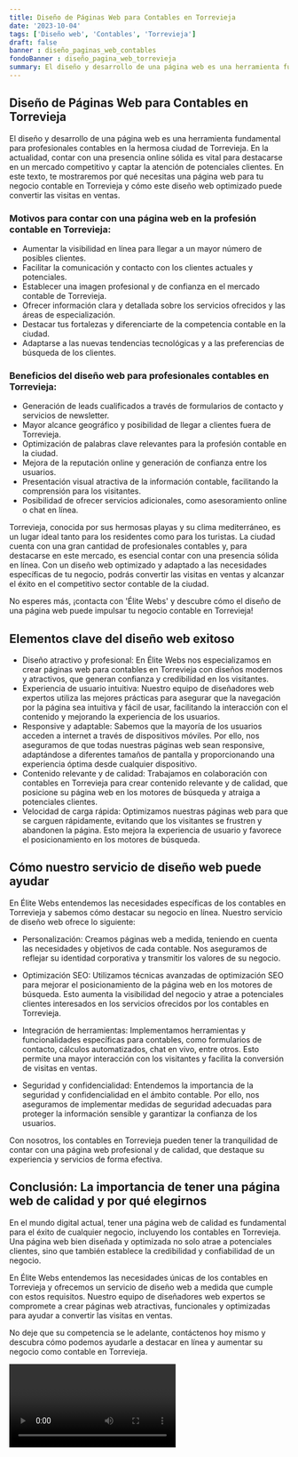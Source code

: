 ```yaml
---
title: Diseño de Páginas Web para Contables en Torrevieja
date: '2023-10-04'
tags: ['Diseño web', 'Contables', 'Torrevieja']
draft: false
banner : diseño_paginas_web_contables
fondoBanner : diseño_pagina_web_torrevieja
summary: El diseño y desarrollo de una página web es una herramienta fundamental para profesionales contables en la hermosa ciudad de Torrevieja. En la actualidad, contar con una presencia online sólida es vital para destacarse en un mercado competitivo y captar la atención de potenciales clientes. En este texto, te mostraremos por qué necesitas una página web para tu negocio contable en Torrevieja y cómo este diseño web optimizado puede convertir las visitas en ventas.
---
```


## Diseño de Páginas Web para Contables en Torrevieja

El diseño y desarrollo de una página web es una herramienta fundamental para profesionales contables en la hermosa ciudad de Torrevieja. En la actualidad, contar con una presencia online sólida es vital para destacarse en un mercado competitivo y captar la atención de potenciales clientes. En este texto, te mostraremos por qué necesitas una página web para tu negocio contable en Torrevieja y cómo este diseño web optimizado puede convertir las visitas en ventas.

### Motivos para contar con una página web en la profesión contable en Torrevieja:

- Aumentar la visibilidad en línea para llegar a un mayor número de posibles clientes.
- Facilitar la comunicación y contacto con los clientes actuales y potenciales.
- Establecer una imagen profesional y de confianza en el mercado contable de Torrevieja.
- Ofrecer información clara y detallada sobre los servicios ofrecidos y las áreas de especialización.
- Destacar tus fortalezas y diferenciarte de la competencia contable en la ciudad.
- Adaptarse a las nuevas tendencias tecnológicas y a las preferencias de búsqueda de los clientes.

### Beneficios del diseño web para profesionales contables en Torrevieja:

- Generación de leads cualificados a través de formularios de contacto y servicios de newsletter.
- Mayor alcance geográfico y posibilidad de llegar a clientes fuera de Torrevieja.
- Optimización de palabras clave relevantes para la profesión contable en la ciudad.
- Mejora de la reputación online y generación de confianza entre los usuarios.
- Presentación visual atractiva de la información contable, facilitando la comprensión para los visitantes.
- Posibilidad de ofrecer servicios adicionales, como asesoramiento online o chat en línea.

Torrevieja, conocida por sus hermosas playas y su clima mediterráneo, es un lugar ideal tanto para los residentes como para los turistas. La ciudad cuenta con una gran cantidad de profesionales contables y, para destacarse en este mercado, es esencial contar con una presencia sólida en línea. Con un diseño web optimizado y adaptado a las necesidades específicas de tu negocio, podrás convertir las visitas en ventas y alcanzar el éxito en el competitivo sector contable de la ciudad.

No esperes más, ¡contacta con 'Élite Webs' y descubre cómo el diseño de una página web puede impulsar tu negocio contable en Torrevieja!

<GifSeo />

<Cta />

## Elementos clave del diseño web exitoso

- Diseño atractivo y profesional: En Élite Webs nos especializamos en crear páginas web para contables en Torrevieja con diseños modernos y atractivos, que generan confianza y credibilidad en los visitantes.
- Experiencia de usuario intuitiva: Nuestro equipo de diseñadores web expertos utiliza las mejores prácticas para asegurar que la navegación por la página sea intuitiva y fácil de usar, facilitando la interacción con el contenido y mejorando la experiencia de los usuarios.
- Responsive y adaptable: Sabemos que la mayoría de los usuarios acceden a internet a través de dispositivos móviles. Por ello, nos aseguramos de que todas nuestras páginas web sean responsive, adaptándose a diferentes tamaños de pantalla y proporcionando una experiencia óptima desde cualquier dispositivo.
- Contenido relevante y de calidad: Trabajamos en colaboración con contables en Torrevieja para crear contenido relevante y de calidad, que posicione su página web en los motores de búsqueda y atraiga a potenciales clientes.
- Velocidad de carga rápida: Optimizamos nuestras páginas web para que se carguen rápidamente, evitando que los visitantes se frustren y abandonen la página. Esto mejora la experiencia de usuario y favorece el posicionamiento en los motores de búsqueda.

## Cómo nuestro servicio de diseño web puede ayudar

En Élite Webs entendemos las necesidades específicas de los contables en Torrevieja y sabemos cómo destacar su negocio en línea. Nuestro servicio de diseño web ofrece lo siguiente:

- Personalización: Creamos páginas web a medida, teniendo en cuenta las necesidades y objetivos de cada contable. Nos aseguramos de reflejar su identidad corporativa y transmitir los valores de su negocio.

- Optimización SEO: Utilizamos técnicas avanzadas de optimización SEO para mejorar el posicionamiento de la página web en los motores de búsqueda. Esto aumenta la visibilidad del negocio y atrae a potenciales clientes interesados en los servicios ofrecidos por los contables en Torrevieja.

- Integración de herramientas: Implementamos herramientas y funcionalidades específicas para contables, como formularios de contacto, cálculos automatizados, chat en vivo, entre otros. Esto permite una mayor interacción con los visitantes y facilita la conversión de visitas en ventas.

- Seguridad y confidencialidad: Entendemos la importancia de la seguridad y confidencialidad en el ámbito contable. Por ello, nos aseguramos de implementar medidas de seguridad adecuadas para proteger la información sensible y garantizar la confianza de los usuarios.

Con nosotros, los contables en Torrevieja pueden tener la tranquilidad de contar con una página web profesional y de calidad, que destaque su experiencia y servicios de forma efectiva.

## Conclusión: La importancia de tener una página web de calidad y por qué elegirnos

En el mundo digital actual, tener una página web de calidad es fundamental para el éxito de cualquier negocio, incluyendo los contables en Torrevieja. Una página web bien diseñada y optimizada no solo atrae a potenciales clientes, sino que también establece la credibilidad y confiabilidad de un negocio.

En Élite Webs entendemos las necesidades únicas de los contables en Torrevieja y ofrecemos un servicio de diseño web a medida que cumple con estos requisitos. Nuestro equipo de diseñadores web expertos se compromete a crear páginas web atractivas, funcionales y optimizadas para ayudar a convertir las visitas en ventas.

No deje que su competencia se le adelante, contáctenos hoy mismo y descubra cómo podemos ayudarle a destacar en línea y aumentar su negocio como contable en Torrevieja.

<Video />

<CtaBot job='Contables' city='Torrevieja'/>

<Gmaps query='Torrevieja+españa+maps' />